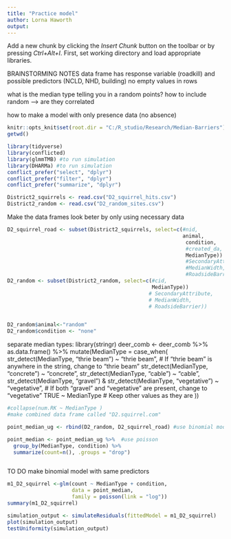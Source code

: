 ```yaml
---
title: "Practice model"
author: Lorna Haworth
output: 
---
```

Add a new chunk by clicking the *Insert Chunk* button on the toolbar or by pressing *Ctrl+Alt+I*.
First, set working directory and load appropriate libraries.

BRAINSTORMING NOTES
data frame has response variable (roadkill) and possible predictors (NCLD, NHD, building)
no empty values in rows

what is the median type telling you in a random points? how to include random 
 --> are they correlated

how to make a model with only presence data (no absence)

```r
knitr::opts_knit$set(root.dir = "C:/R_studio/Research/Median-Barriers")
getwd()

library(tidyverse)
library(conflicted)
library(glmmTMB) #to run simulation
library(DHARMa) #to run simulation
conflict_prefer("select", "dplyr")
conflict_prefer("filter", "dplyr")
conflict_prefer("summarize", "dplyr")

```

```r
District2_squirrels <- read.csv("D2_squirrel_hits.csv")
District2_random <- read.csv("D2_random_sites.csv")
```


Make the data frames look beter by only using necessary data
```r
D2_squirrel_road <- subset(District2_squirrels, select=c(#nid,
                                                         animal, 
                                                          condition, 
                                                          #created_da, 
                                                          MedianType)) 
                                                          #SecondaryAttribute, 
                                                          #MedianWidth, 
                                                          #RoadsideBarrier))
D2_random <- subset(District2_random, select=c(#cid,
                                               MedianType))
                                              # SecondaryAttribute, 
                                              # MedianWidth, 
                                              # RoadsideBarrier))


D2_random$animal<-"random" 
D2_random$condition <- "none"
```

separate median types:
library(stringr)
deer_comb <- deer_comb %>%
  as.data.frame() %>%
  mutate(MedianType = case_when(
    str_detect(MedianType, "thrie beam") ~ "thrie beam", # If "thrie beam" is anywhere in the string, change to "thrie beam"
    str_detect(MedianType, "concrete") ~ "concrete", 
    str_detect(MedianType, "cable") ~ "cable",
    str_detect(MedianType, "gravel") & str_detect(MedianType, "vegetative") ~ "vegetative", # If both "gravel" and "vegetative" are present, change to "vegetative"
    TRUE ~ MedianType # Keep other values as they are
  ))


```r
#collapse(num.RK ~ MedianType )
#make combined data frame called "D2.squirrel.com"

point_median_ug <- rbind(D2_random, D2_squirrel_road) #use binomial model

point_median <- point_median_ug %>%  #use poisson
  group_by(MedianType, condition) %>%
  summarize(count=n(), .groups = "drop")



```

TO DO make binomial model with same predictors 
```r
m1_D2_squirrel <-glm(count ~ MedianType + condition,
                     data = point_median,
                     family = poisson(link = "log"))
summary(m1_D2_squirrel)

```
```r
simulation_output <- simulateResiduals(fittedModel = m1_D2_squirrel)
plot(simulation_output)
testUniformity(simulation_output)

```


